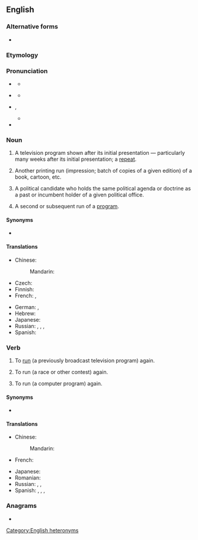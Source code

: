 {{also|re-run}}
==English==
{{wikipedia|dab=rerun (disambiguation)}}
{{wikipedia}}

===Alternative forms===
* {{l|en|re-run}}

===Etymology===
{{prefix|en|re|run}}

===Pronunciation===
* {{a|UK|noun}} {{IPA|en|/ˈɹiːɹʌn/}}
** {{audio|en|LL-Q1860 (eng)-Vealhurl-rerun (noun).wav |Audio (UK)}}
* {{a|verb}} {{IPA|en|/ɹiːˈɹʌn/}}
** {{audio|en|LL-Q1860 (eng)-Vealhurl-rerun (verb).wav |Audio (UK)}}
* {{a|US|noun}} {{IPA|en|/ˈɹiɹʌn/}}, {{a|verb}} {{IPA|en|/ɹiˈɹʌn/}}
** {{audio|en|En-us-rerun.oga|Audio (US)}}
* {{rhymes|en|ʌn|s=2}}

===Noun===
{{en-noun}}

# {{lb|en|American}} A television program shown after its initial presentation &mdash; particularly many weeks after its initial presentation; a [[repeat]].
#: {{ux|en|I'm not a fan of the new ''Simpsons'' episodes, but the old '''reruns''' have me in stitches, although I've seen them countless times.}}
# {{lb|en|publishing}} Another printing run (impression; batch of copies of a given edition) of a book, cartoon, etc.
# {{lb|en|political}} A political candidate who holds the same political agenda or doctrine as a past or incumbent holder of a given political office.
# {{lb|en|computing}} A second or subsequent run of a [[program]].
#: {{ux|en|Each '''rerun''' of the algorithm takes several minutes.}}

====Synonyms====
* {{sense|television program shown after its initial presentation}} {{l|en|repeat}}

====Translations====
{{trans-top|television program shown after its initial presentation}}
* Chinese:
*: Mandarin: {{t+|cmn|重播|tr=chóngbō|sc=Hani}}
* Czech: {{t+|cs|repríza|f}}
* Finnish: {{t+|fi|uusinta}}
* French: {{t+|fr|rediffusion|f}}, {{t+|fr|reprise|f}}
{{trans-mid}}
* German: {{t|de|Wiederaufführung|f}}, {{t|de|Widerholung|f}}
* Hebrew: {{t|he|שידור חוזר|m|alt=שִׁדּוּר חוֹזֵר|tr=shidúr khozér}}
* Japanese: {{t+|ja|再放送|tr=さいほうそう, saihōsō|sc=Jpan}}
* Russian: {{t|ru|повто́рный пока́з|m}}, {{t+|ru|повторе́ние|n}}, {{t+|ru|повто́р|m}}, {{t+|ru|ретрансля́ция|f}}
* Spanish: {{t+|es|reposición}}
{{trans-bottom}}

===Verb===
{{en-verb|+|++|reran|rerun}}

# {{lb|en|transitive}} To [[run]] (a previously broadcast television program) again.
#: {{ux|en|They're still '''rerunning''' ''The Flintstones'' on this channel.}}
# {{lb|en|transitive}} To run (a race or other contest) again.
#: {{ux|en|'''rerun''' the election}}
# {{lb|en|transitive}} To run (a computer program) again.
#: {{ux|en|Restart the computer and '''rerun''' the installation.}}

====Synonyms====
* {{l|en|reair}}

====Translations====
{{trans-top|run (a television program) again}}
* Chinese:
*: Mandarin: {{t+|cmn|重播|tr=chóngbō|sc=Hani}}
* French: {{t+|fr|rediffuser|f}}
{{trans-mid}}
* Japanese: {{t+|ja|再放送|tr=さいほうそうする, saihōsō suru|alt=再放送する|sc=Jpan}}
* Romanian: {{t+|ro|relua}}
* Russian: {{t+|ru|ретрансли́ровать}}, {{t|ru|повторя́ть трансля́цию}}, {{t+|ru|повторя́ть}} {{qualifier|переда́чу}}
* Spanish: {{t+|es|repetir}}, {{t|es|reemitir}}, {{t|es|[[volver]] a [[emitir]]}}, {{t+|es|reponer}}
{{trans-bottom}}

{{trans-top|run (a race) again}}
{{trans-mid}}
{{trans-bottom}}

===Anagrams===
* {{anagrams|en|a=enrru|runer}}

[[Category:English heteronyms]]